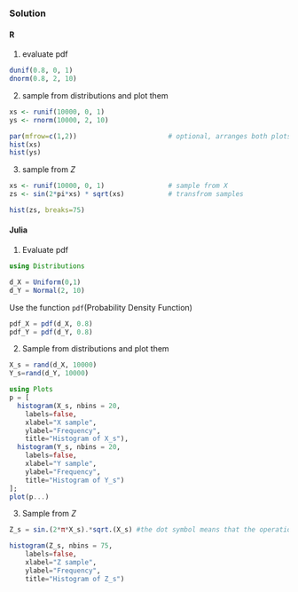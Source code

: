 ### Solution {.tabset}

#### R
1. evaluate pdf
```r
dunif(0.8, 0, 1)
dnorm(0.8, 2, 10)

```
2. sample from distributions and plot them
```r
xs <- runif(10000, 0, 1)
ys <- rnorm(10000, 2, 10)
```

```r
par(mfrow=c(1,2))                       # optional, arranges both plots together
hist(xs)
hist(ys)

```

3. sample from $Z$
```r
xs <- runif(10000, 0, 1)                # sample from X
zs <- sin(2*pi*xs) * sqrt(xs)           # transfrom samples

```

```r
hist(zs, breaks=75)
```

#### Julia
1. Evaluate pdf
```julia
using Distributions

d_X = Uniform(0,1)
d_Y = Normal(2, 10)
```
Use the function `pdf`(Probability Density Function)
```julia
pdf_X = pdf(d_X, 0.8)
pdf_Y = pdf(d_Y, 0.8) 
```

2. Sample from distributions and plot them

```julia
X_s = rand(d_X, 10000) 
Y_s=rand(d_Y, 10000)
```

```julia
using Plots
p = [
  histogram(X_s, nbins = 20, 
    labels=false, 
    xlabel="X sample", 
    ylabel="Frequency", 
    title="Histogram of X_s"),
  histogram(Y_s, nbins = 20, 
    labels=false, 
    xlabel="Y sample", 
    ylabel="Frequency", 
    title="Histogram of Y_s")
];
plot(p...)
```

3. Sample from $Z$
```julia
Z_s = sin.(2*π*X_s).*sqrt.(X_s) #the dot symbol means that the operation is done component by component
```

```julia
histogram(Z_s, nbins = 75, 
    labels=false, 
    xlabel="Z sample", 
    ylabel="Frequency", 
    title="Histogram of Z_s")
```
